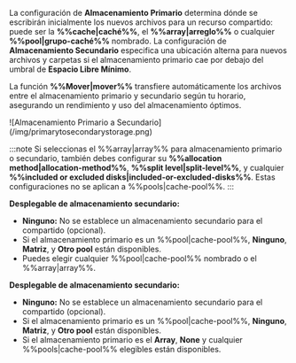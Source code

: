 La configuración de **Almacenamiento Primario** determina dónde se escribirán inicialmente los nuevos archivos para un recurso compartido: puede ser la **%%cache|caché%%**, el **%%array|arreglo%%** o cualquier **%%pool|grupo-caché%%** nombrado. La configuración de **Almacenamiento Secundario** especifica una ubicación alterna para nuevos archivos y carpetas si el almacenamiento primario cae por debajo del umbral de **Espacio Libre Mínimo**.

La función **%%Mover|mover%%** transfiere automáticamente los archivos entre el almacenamiento primario y secundario según tu horario, asegurando un rendimiento y uso del almacenamiento óptimos.

<div style={{ margin: 'auto', maxWidth: '312px', display: 'flex', flexDirection: 'column', alignItems: 'center' }}>
  ![Almacenamiento Primario a Secundario](/img/primarytosecondarystorage.png)
</div>

:::note
Si seleccionas el %%array|array%% para almacenamiento primario o secundario, también debes configurar su **%%allocation method|allocation-method%%**, **%%split level|split-level%%**, y cualquier **%%included or excluded disks|included-or-excluded-disks%%**. Estas configuraciones no se aplican a %%pools|cache-pool%%.
:::

**Desplegable de almacenamiento secundario:**

- **Ninguno:** No se establece un almacenamiento secundario para el compartido (opcional).
- Si el almacenamiento primario es un %%pool|cache-pool%%, **Ninguno**, **Matriz**, y **Otro pool** están disponibles.
- Puedes elegir cualquier %%pool|cache-pool%% nombrado o el %%array|array%%.

**Desplegable de almacenamiento secundario:**

- **Ninguno:** No se establece un almacenamiento secundario para el compartido (opcional).
- Si el almacenamiento primario es un %%pool|cache-pool%%, **Ninguno**, **Matriz**, y **Otro pool** están disponibles.
- Si el almacenamiento primario es el **Array**, **None** y cualquier %%pools|cache-pool%% elegibles están disponibles.

